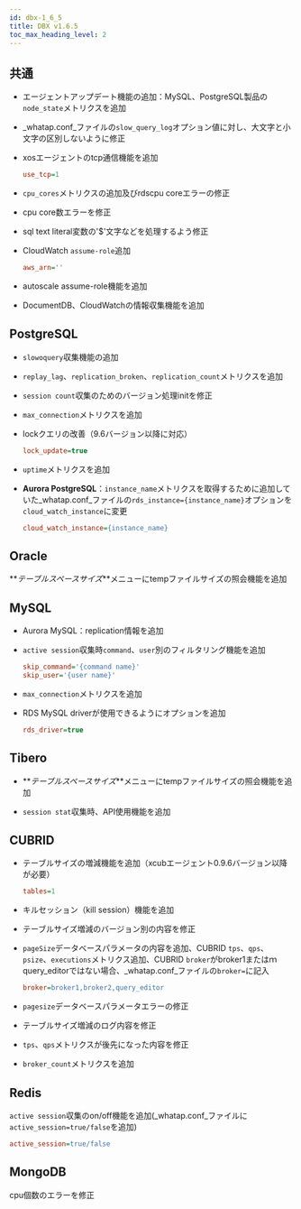 ```yaml
---
id: dbx-1_6_5
title: DBX v1.6.5
toc_max_heading_level: 2
---
```


## 共通

-   エージェントアップデート機能の追加：MySQL、PostgreSQL製品の`node_state`メトリクスを追加

-   _whatap.conf_ファイルの`slow_query_log`オプション値に対し、大文字と小文字の区別しないように修正

-   xosエージェントのtcp通信機能を追加

    ```ini title=whatap.conf
    use_tcp=1
    ```

-   `cpu_cores`メトリクスの追加及びrdscpu coreエラーの修正

-   cpu core数エラーを修正

-   sql text literal変数の'$'文字などを処理するよう修正

-   CloudWatch `assume-role`追加

    ```ini title=whatap.conf
    aws_arn=''
    ```

-   autoscale assume-role機能を追加

-   DocumentDB、CloudWatchの情報収集機能を追加

## PostgreSQL

-   `slowoquery`収集機能の追加

-   `replay_lag`、`replication_broken`、`replication_count`メトリクスを追加

-   `session count`収集のためのバージョン処理initを修正

-   `max_connection`メトリクスを追加

-   lockクエリの改善（9.6バージョン以降に対応）

    ```ini title=whatap.conf
    lock_update=true
    ```

-   `uptime`メトリクスを追加

-   **Aurora PostgreSQL**：`instance_name`メトリクスを取得するために追加していた_whatap.conf_ファイルの`rds_instance={instance_name}`オプションを`cloud_watch_instance`に変更

    ```ini title=whatap.conf
    cloud_watch_instance={instance_name}
    ```

## Oracle

**_テーブルスペースサイズ_**メニューにtempファイルサイズの照会機能を追加

## MySQL

-   Aurora MySQL：replication情報を追加

-   `active session`収集時`command`、`user`別のフィルタリング機能を追加

    ```ini title=whatap.conf
    skip_command='{command name}'
    skip_user='{user name}'
    ```

-   `max_connection`メトリクスを追加

-   RDS MySQL driverが使用できるようにオプションを追加

    ```ini title=whatap.conf
    rds_driver=true
    ```

## Tibero

-   **_テーブルスペースサイズ_**メニューにtempファイルサイズの照会機能を追加

-   `session stat`収集時、API使用機能を追加

## CUBRID

-   テーブルサイズの増減機能を追加（xcubエージェント0.9.6バージョン以降が必要）

    ```ini title=whatap.conf
    tables=1
    ```

-   キルセッション（kill session）機能を追加

-   テーブルサイズ増減のバージョン別の内容を修正

-   `pageSize`データベースパラメータの内容を追加、CUBRID `tps`、`qps`、`psize`、`executions`メトリクス追加、CUBRID `broker`がbroker1またはｍquery_editorではない場合、_whatap.conf_ファイルの`broker=`に記入

    ```ini title=whatap.conf
    broker=broker1,broker2,query_editor
    ```

-   `pagesize`データベースパラメータエラーの修正

-   テーブルサイズ増減のログ内容を修正

-   `tps`、`qps`メトリクスが後先になった内容を修正

-   `broker_count`メトリクスを追加

## Redis

`active session`収集のon/off機能を追加(_whatap.conf_ファイルに`active_session=true/false`を追加)

```ini title=whatap.conf
active_session=true/false
```

## MongoDB

cpu個数のエラーを修正
